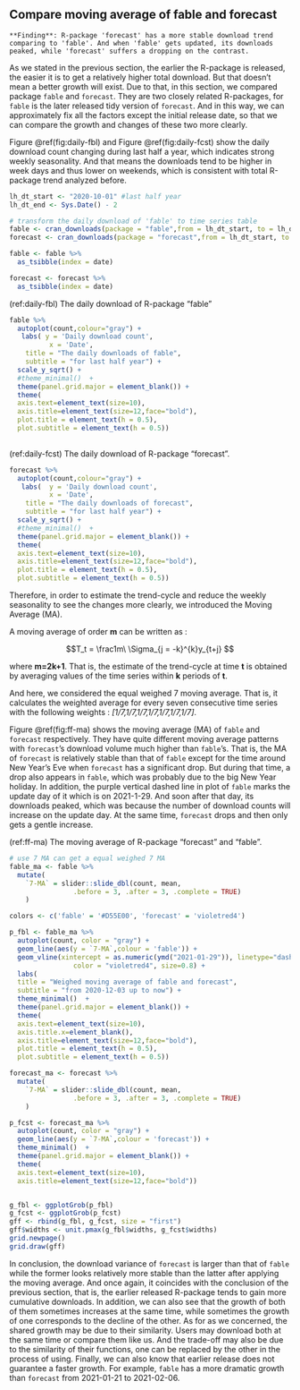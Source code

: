 ## Compare moving average of fable and forecast

```block
**Finding**: R-package 'forecast' has a more stable download trend comparing to 'fable'. And when 'fable' gets updated, its downloads peaked, while 'forecast' suffers a dropping on the contrast.
```

As we stated in the previous section, the earlier the R-package is released, the easier it is to get a relatively higher total download. But that doesn't mean a better growth will exist. Due to that, in this section, we compared package `fable` and `forecast`. They are two closely related R-packages, for `fable` is the later released tidy version of `forecast`. And in this way, we can approximately fix all the factors except the initial release date, so that we can compare the growth and changes of these two more clearly. 

Figure \@ref(fig:daily-fbl) and Figure \@ref(fig:daily-fcst) show the daily download count changing during last half a year, which indicates strong weekly seasonality. And that means the downloads tend to be higher in week days and thus lower on weekends, which is consistent with total R-package trend analyzed before.

```r
lh_dt_start <- "2020-10-01" #last half year
lh_dt_end <- Sys.Date() - 2

# transform the daily download of 'fable' to time series table
fable <- cran_downloads(package = "fable",from = lh_dt_start, to = lh_dt_end)
forecast <- cran_downloads(package = "forecast",from = lh_dt_start, to = lh_dt_end)

fable <- fable %>%
  as_tsibble(index = date) 

forecast <- forecast %>%
  as_tsibble(index = date) 
```

(ref:daily-fbl) The daily download of R-package "fable"

```r
fable %>%
  autoplot(count,colour="gray") +
   labs( y = 'Daily download count',
          x = 'Date',
    title = "The daily downloads of fable",
    subtitle = "for last half year") +
  scale_y_sqrt() +
  #theme_minimal()  +
  theme(panel.grid.major = element_blank()) +
  theme(
  axis.text=element_text(size=10),
  axis.title=element_text(size=12,face="bold"),
  plot.title = element_text(h = 0.5),
  plot.subtitle = element_text(h = 0.5)) 
  
```


(ref:daily-fcst) The daily download of R-package "forecast".

```r
forecast %>%
  autoplot(count,colour="gray") +
   labs(  y = 'Daily download count',
          x = 'Date',
    title = "The daily downloads of forecast",
    subtitle = "for last half year") +
  scale_y_sqrt() +
  #theme_minimal()  +
  theme(panel.grid.major = element_blank()) +
  theme(
  axis.text=element_text(size=10),
  axis.title=element_text(size=12,face="bold"),
  plot.title = element_text(h = 0.5),
  plot.subtitle = element_text(h = 0.5)) 

```

Therefore, in order to estimate the trend-cycle and reduce the weekly seasonality to see the changes more clearly, we introduced the Moving Average (MA). 

A moving average of order **m** can be written as :

$$T_t = \frac1m\ \Sigma_{j = -k}^{k}y_{t+j} $$

where **m=2k+1**. That is, the estimate of the trend-cycle at time **t** is obtained by averaging values of the time series within **k** periods of  **t**. 

And here, we considered the equal weighed 7 moving average. That is, it calculates the weighted average for every seven consecutive time series with the following weights : *[1/7,1/7,1/7,1/7,1/7,1/7,1/7]*. 

Figure \@ref(fig:ff-ma) shows the moving average (MA) of `fable` and `forecast` respectively. They have quite different moving average patterns with `forecast`'s download volume much higher than `fable`'s. That is, the MA of `forecast` is relatively stable than that of `fable` except for the time around New Year's Eve when `forecast` has a significant drop. But during that time, a drop also appears in `fable`, which was probably due to the big New Year holiday. In addition, the purple vertical dashed line in plot of `fable` marks the update day of it which is on 2021-1-29. And soon after that day, its downloads peaked, which was because the number of download counts will increase on the update day. At the same time, `forecast` drops and then only gets a gentle increase.

(ref:ff-ma) The moving average of R-package "forecast" and "fable".

```r
# use 7 MA can get a equal weighed 7 MA 
fable_ma <- fable %>%
  mutate(
    `7-MA` = slider::slide_dbl(count, mean,
                .before = 3, .after = 3, .complete = TRUE)
    )

colors <- c('fable' = '#D55E00', 'forecast' = 'violetred4')

p_fbl <- fable_ma %>%
  autoplot(count, color = "gray") +
  geom_line(aes(y = `7-MA`,colour = 'fable')) +
  geom_vline(xintercept = as.numeric(ymd("2021-01-29")), linetype="dashed", #to get geom_vline to an x-axis of class date
                color = "violetred4", size=0.8) +
  labs( 
  title = "Weighed moving average of fable and forecast",
  subtitle = "from 2020-12-03 up to now") +
  theme_minimal()  +
  theme(panel.grid.major = element_blank()) +
  theme(
  axis.text=element_text(size=10),
  axis.title.x=element_blank(),
  axis.title=element_text(size=12,face="bold"),
  plot.title = element_text(h = 0.5),
  plot.subtitle = element_text(h = 0.5)) 

forecast_ma <- forecast %>%
  mutate(
    `7-MA` = slider::slide_dbl(count, mean,
                .before = 3, .after = 3, .complete = TRUE)
    )

p_fcst <- forecast_ma %>%
  autoplot(count, color = "gray") +
  geom_line(aes(y = `7-MA`,colour = 'forecast')) +
  theme_minimal()  +
  theme(panel.grid.major = element_blank()) +
  theme(
  axis.text=element_text(size=10),
  axis.title=element_text(size=12,face="bold")) 


g_fbl <- ggplotGrob(p_fbl)
g_fcst <- ggplotGrob(p_fcst)
gff <- rbind(g_fbl, g_fcst, size = "first")
gff$widths <- unit.pmax(g_fbl$widths, g_fcst$widths)
grid.newpage()
grid.draw(gff)

```

In conclusion, the download variance of `forecast` is larger than that of `fable` while the former looks relatively more stable than the latter after applying the moving average. And once again, it coincides with the conclusion of the previous section, that is, the earlier released R-package tends to gain more cumulative downloads. In addition, we can also see that the growth of both of them sometimes increases at the same time, while sometimes the growth of one corresponds to the decline of the other. As for as we concerned, the shared growth may be due to their similarity. Users may download both at the same time or compare them like us. And the trade-off may also be due to the similarity of their functions, one can be replaced by the other in the process of using. Finally, we can also know that earlier release does not guarantee a faster growth. For example, `fable` has a more dramatic growth than `forecast` from 2021-01-21 to 2021-02-06.

